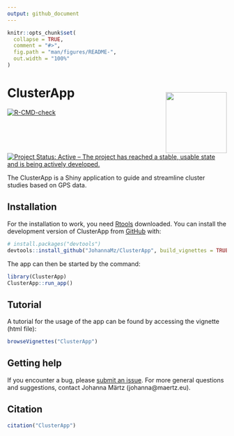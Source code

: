 ```yaml
---
output: github_document
---
```


<!-- README.md is generated from README.Rmd. Please edit that file -->


```r
knitr::opts_chunk$set(
  collapse = TRUE,
  comment = "#>",
  fig.path = "man/figures/README-",
  out.width = "100%"
)
```


# ClusterApp <img style="padding: 15px 0px 0px 0px;"  src='inst/app/www/favicon_withtext.png' align="right" height="140"/>


<!-- badges: start -->
[![R-CMD-check](https://github.com/JohannaMz/ClusterApp/actions/workflows/R-CMD-check.yaml/badge.svg)](https://github.com/JohannaMz/ClusterApp/actions/workflows/R-CMD-check.yaml)
[![Project Status: Active – The project has reached a stable, usable state and is being actively developed.](https://www.repostatus.org/badges/latest/active.svg)](https://www.repostatus.org/#active)
<!-- ![pkgcheck](https://github.com/JohannaMz/ClusterApp/workflows/pkgcheck/badge.svg)](https://github.com/JohannaMz/ClusterApp/actions?query=workflow%3Apkgcheck) -->
<!-- badges: end -->

The ClusterApp is a Shiny application to guide and streamline cluster studies based on GPS data.

## Installation

For the installation to work, you need [Rtools](https://cran.r-project.org/bin/windows/Rtools/) downloaded. 
You can install the development version of ClusterApp from [GitHub](https://github.com/) with:

``` r
# install.packages("devtools")
devtools::install_github("JohannaMz/ClusterApp", build_vignettes = TRUE)
```
The app can then be started by the command:

``` r
library(ClusterApp)
ClusterApp::run_app()
```

## Tutorial 

A tutorial for the usage of the app can be found by accessing the vignette (html file):

``` r
browseVignettes("ClusterApp")
```

## Getting help

If you encounter a bug, please [submit an issue](https://github.com/JohannaMz/ClusterApp/issues). For more general questions and suggestions, contact Johanna Märtz (johanna@maertz.eu).

## Citation

```r
citation("ClusterApp")
```
